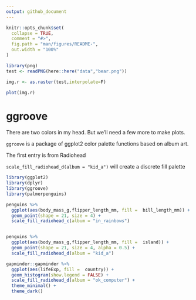 ```yaml
---
output: github_document
---
```


<!-- README.md is generated from README.Rmd. Please edit that file -->

```r
knitr::opts_chunk$set(
  collapse = TRUE,
  comment = "#>",
  fig.path = "man/figures/README-",
  out.width = "100%"
)
```


```r
library(png)
test <- readPNG(here::here("data","bear.png"))

img.r <- as.raster(test,interpolate=F)

plot(img.r)
```

# ggroove

There are two colors in my head. But we'll need a few more to make plots. 

`ggroove` is a package of ggplot2 color palette functions based on album art. 

The first entry is from Radiohead

`scale_fill_radiohead_d(album = "kid_a")` will create a discrete fill palette

```r
library(ggplot2)
library(dplyr)
library(ggroove)
library(palmerpenguins)

penguins %>%
  ggplot(aes(body_mass_g,flipper_length_mm, fill =  bill_length_mm)) +
  geom_point(shape = 21, size = 4) +
  scale_fill_radiohead_c(album = "in_rainbows")


penguins %>%
  ggplot(aes(body_mass_g,flipper_length_mm, fill =  island)) +
  geom_point(shape = 21, size = 4, alpha = 0.5) +
  scale_fill_radiohead_d(album = "kid_a")

gapminder::gapminder %>%
  ggplot(aes(lifeExp, fill =  country)) +
  geom_histogram(show.legend = FALSE) +
  scale_fill_radiohead_d(album = "ok_computer") +
  theme_minimal() + 
  theme_dark()
```

